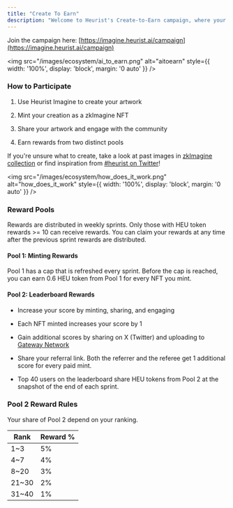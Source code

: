 ```yaml
---
title: "Create To Earn"
description: "Welcome to Heurist's Create-to-Earn campaign, where your creativity is rewarded with HEU Tokens!"
---
```


Join the campaign here: [https://imagine.heurist.ai/campaign](https://imagine.heurist.ai/campaign)

<img
    src="/images/ecosystem/ai_to_earn.png" 
    alt="aitoearn"
    style={{ width: '100%', display: 'block', margin: '0 auto' }}
  />

### How to Participate

1. Use Heurist Imagine to create your artwork

2. Mint your creation as a zkImagine NFT

3. Share your artwork and engage with the community

4. Earn rewards from two distinct pools

If you're unsure what to create, take a look at past images in [zkImagine collection](https://element.market/collections/zkimagine?search%5Btoggles%5D%5B0%5D=ALL) or find inspiration from [#heurist on Twitter](https://x.com/search?q=%23heurist\&src=typed_query)!


<img
    src="/images/ecosystem/how_does_it_work.png" 
    alt="how_does_it_work"
    style={{ width: '100%', display: 'block', margin: '0 auto' }}
  />

### Reward Pools

Rewards are distributed in weekly sprints. Only those with HEU token rewards >= 10 can receive rewards. You can claim your rewards at any time after the previous sprint rewards are distributed.

#### Pool 1: Minting Rewards

Pool 1 has a cap that is refreshed every sprint. Before the cap is reached, you can earn 0.6 HEU token from Pool 1 for every NFT you mint.

#### Pool 2: Leaderboard Rewards

* Increase your score by minting, sharing, and engaging

* Each NFT minted increases your score by 1

* Gain additional scores by sharing on X (Twitter) and uploading to [Gateway Network](https://gateway.tech/)

* Share your referral link. Both the referrer and the referee get 1 additional score for every paid mint.

* Top 40 users on the leaderboard share HEU tokens from Pool 2 at the snapshot of the end of each sprint.

### Pool 2 Reward Rules

Your share of Pool 2 depend on your ranking.

| Rank   | Reward % |
| ------ | -------- |
| 1\~3   | 5%       |
| 4\~7   | 4%       |
| 8\~20  | 3%       |
| 21\~30 | 2%       |
| 31\~40 | 1%       |


